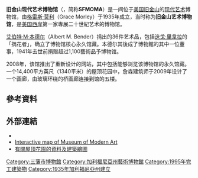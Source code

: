 {{Infobox Museum
| name             = 旧金山现代艺术博物馆
| image            = San Francisco MOMA.jpg
| imagesize        = 200
| latitude         = 37.7858
| longitude        = -122.4008
| coordinates_type = type:landmark_region:US-CA
| established      = 1935年
| location         = [[美国|美国]][[旧金山|旧金山]][[第3街_(旧金山)|第3街]]
| type             = [[艺术博物馆|艺术博物馆]]
| collection       = 
| visitors         = 1,690,078（2013年）<ref>{{Cite web |url=http://www.scribd.com/document_downloads/215029981?extension=pdf&from=embed&source=embed |title="Visitor Figures 2013: Exhibition & Museum Attendance Survey" |location=London |publisher=''The Art Newspaper'' |date=25 March 2014, Vol. 23, No. 256 |ISSN=0960-6556 |format=PDF}}{{en}}</ref>
| director         = 尼尔·贝内兹拉(Neal Benezra)
| president        = [[查尔斯·R·施瓦布|查尔斯·R·施瓦布]]馆长
| website          = [http://www.sfmoma.org/ www.sfmoma.org]
}}
'''旧金山现代艺术博物馆'''（{{lang-en|'''San Francisco Museum of Modern Art'''}}，简称'''SFMOMA'''）是一间位于[[美国|美国]][[旧金山|旧金山]]的[[现代艺术|现代艺术]]博物馆，由[[格雷斯·莫利|格雷斯·莫利]]（Grace Morley）于1935年成立，当时称为'''旧金山艺术博物馆'''，是[[美国西岸|美国西岸]]第一家專展二十世紀艺术的博物馆。

[[艾伯特·M·本德尔|艾伯特·M·本德尔]]（Albert M. Bender）捐出的36件艺术品，包括[[迭戈·里韋拉|迭戈·里韋拉]]的「擕花者」，确立了博物馆核心永久馆藏。本德尔其後成了博物館的其中一位董事，1941年去世前捐赠超过1,100藝術品予博物馆。

2008年，该馆推出了重新设计的网站，其中包括能够浏览该博物馆的永久馆藏。一个14,400平方英尺（1340平米）的屋顶花园中，詹森建筑师于2009年设计了一个画廊，由玻璃环绕的桥画廊连接到馆的五楼。

==參考資料==
{{Reflist}}

== 外部連結 ==
{{Commonscat|San Francisco Museum of Modern Art}}
* {{official|http://www.sfmoma.org}}
* [https://web.archive.org/web/20110716003431/http://map.sanfranciscohiltonhotel.com/?bid=207&vid=30762 Interactive map of Museum of Modern Art]
* [https://web.archive.org/web/20100507020847/http://www.sfmoma.org/pages/build_rooftop 有關屋頂花園的資料及建築繪圖]

{{旧金山}}
{{coord|37.7858|-122.4008|region:US|format=dms|display=title}}
{{Authority control}}
{{DEFAULTSORT:San Francisco Museum of Modern Art}}
[[Category:三藩市博物館|Category:三藩市博物館]]
[[Category:加利福尼亞州藝術博物館|Category:加利福尼亞州藝術博物館]]
[[Category:1995年完工建築物|Category:1995年完工建築物]]
[[Category:1935年加利福尼亞州建立|Category:1935年加利福尼亞州建立]]